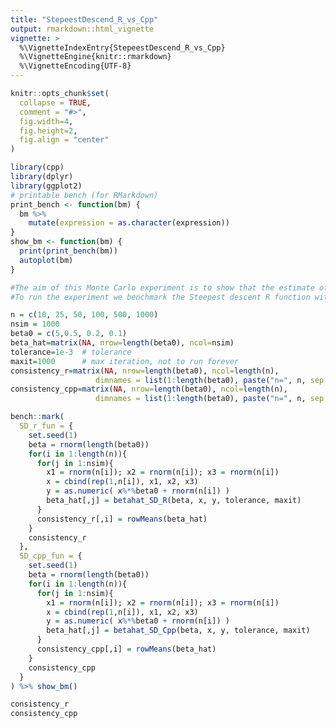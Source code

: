 ```yaml
---
title: "StepeestDescend_R_vs_Cpp"
output: rmarkdown::html_vignette
vignette: >
  %\VignetteIndexEntry{StepeestDescend_R_vs_Cpp}
  %\VignetteEngine{knitr::rmarkdown}
  %\VignetteEncoding{UTF-8}
---
```


```r
knitr::opts_chunk$set(
  collapse = TRUE,
  comment = "#>",
  fig.width=4, 
  fig.height=2,
  fig.align = "center"
)
```

```r
library(cpp)
library(dplyr)
library(ggplot2)
# printable bench (for RMarkdown)
print_bench <- function(bm) {
  bm %>% 
    mutate(expression = as.character(expression))
}
show_bm <- function(bm) {
  print(print_bench(bm))
  autoplot(bm)
}

#The aim of this Monte Carlo experiment is to show that the estimate of a Classical Linear Regression model (i.e. when all the classical assumptions of the linear regression model are satisfied) is consistent.
#To run the experiment we benchmark the Steepest descent R function with its Cpp version.

n = c(10, 25, 50, 100, 500, 1000)
nsim = 1000
beta0 = c(5,0.5, 0.2, 0.1)
beta_hat=matrix(NA, nrow=length(beta0), ncol=nsim)
tolerance=1e-3  # tolerance
maxit=1000      # max iteration, not to run forever
consistency_r=matrix(NA, nrow=length(beta0), ncol=length(n), 
                   dimnames = list(1:length(beta0), paste("n=", n, sep = "")))
consistency_cpp=matrix(NA, nrow=length(beta0), ncol=length(n), 
                   dimnames = list(1:length(beta0), paste("n=", n, sep = "")))

bench::mark(
  SD_r_fun = {
    set.seed(1)
    beta = rnorm(length(beta0))
    for(i in 1:length(n)){
      for(j in 1:nsim){
        x1 = rnorm(n[i]); x2 = rnorm(n[i]); x3 = rnorm(n[i])
        x = cbind(rep(1,n[i]), x1, x2, x3)
        y = as.numeric( x%*%beta0 + rnorm(n[i]) )
        beta_hat[,j] = betahat_SD_R(beta, x, y, tolerance, maxit)
      }
      consistency_r[,i] = rowMeans(beta_hat)
    }
    consistency_r
  },
  SD_cpp_fun = {
    set.seed(1)
    beta = rnorm(length(beta0))
    for(i in 1:length(n)){
      for(j in 1:nsim){
        x1 = rnorm(n[i]); x2 = rnorm(n[i]); x3 = rnorm(n[i])
        x = cbind(rep(1,n[i]), x1, x2, x3)
        y = as.numeric( x%*%beta0 + rnorm(n[i]) )
        beta_hat[,j] = betahat_SD_Cpp(beta, x, y, tolerance, maxit)
      }
      consistency_cpp[,i] = rowMeans(beta_hat)
    }
    consistency_cpp
  }
) %>% show_bm()

consistency_r
consistency_cpp
```
